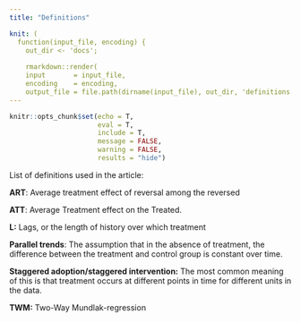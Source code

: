 ```yaml
---
title: "Definitions"

knit: ( 
  function(input_file, encoding) {
    out_dir <- 'docs';
    
    rmarkdown::render(
    input       = input_file,
    encoding    = encoding,
    output_file = file.path(dirname(input_file), out_dir, 'definitions.html') ) })
---
```


```r
knitr::opts_chunk$set(echo = T,
                      eval = T,
                      include = T,
                      message = FALSE,
                      warning = FALSE,
                      results = "hide")

```


List of definitions used in the article:

**ART**: Average treatment effect of reversal among the reversed

**ATT**: Average Treatment effect on the Treated.

**L:** Lags, or the length of history over which treatment

**Parallel trends**: The assumption that in the absence of treatment, the difference between the treatment and control group is constant over time.

**Staggered adoption/staggered intervention:** The most common meaning of this is that treatment occurs at different points in time for different units in the data.

**TWM:** Two-Way Mundlak-regression